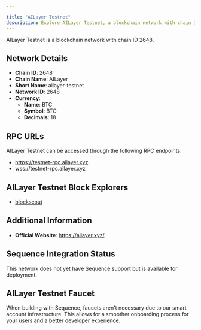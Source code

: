 ```yaml
---

title: "AILayer Testnet"
description: Explore AILayer Testnet, a blockchain network with chain ID 2648. Learn about its native currency, BTC, and how to interact with the network.
---
```




AILayer Testnet is a blockchain network with chain ID 2648.

## Network Details

- **Chain ID**: 2648
- **Chain Name**: AILayer
- **Short Name**: ailayer-testnet
- **Network ID**: 2648
- **Currency**: 
  - **Name**: BTC
  - **Symbol**: BTC
  - **Decimals**: 18

## RPC URLs

AILayer Testnet can be accessed through the following RPC endpoints:

- https://testnet-rpc.ailayer.xyz
- wss://testnet-rpc.ailayer.xyz

## AILayer Testnet Block Explorers

- [blockscout](https://testnet-explorer.ailayer.xyz)

## Additional Information

- **Official Website**: https://ailayer.xyz/

## Sequence Integration Status

This network does not yet have Sequence support but is available for deployment.

## AILayer Testnet Faucet

When building with Sequence, faucets aren't necessary due to our smart account infrastructure. This allows for a smoother onboarding process for your users and a better developer experience.
